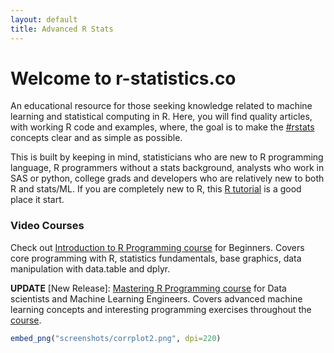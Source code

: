 ```yaml
---
layout: default
title: Advanced R Stats
---
```


# Welcome to r-statistics.co

An educational resource for those seeking knowledge related to machine learning and statistical computing in R.
Here, you will find quality articles, with working R code and examples, where, the goal is to make the [#rstats](https://twitter.com/hashtag/rstats) concepts clear and as simple as possible. 

This is built by keeping in mind, statisticians who are new to R programming language, R programmers without a stats background, analysts who work in SAS or python, college grads and developers who are relatively new to both R and stats/ML. If you are completely new to R, this [R tutorial](R-Tutorial.html) is a good place it start.

### Video Courses
Check out [Introduction to R Programming course](https://www.packtpub.com/big-data-and-business-intelligence/introduction-r-programming-video) for Beginners. Covers core programming with R, statistics fundamentals, base graphics, data manipulation with data.table and dplyr. 

__UPDATE__ [New Release]: [Mastering R Programming course](https://www.packtpub.com/big-data-and-business-intelligence/mastering-r-programming-video) for Data scientists and Machine Learning Engineers. Covers advanced machine learning concepts and interesting programming exercises throughout the [course](https://www.packtpub.com/big-data-and-business-intelligence/mastering-r-programming-video).

```r
embed_png("screenshots/corrplot2.png", dpi=220)
```

<!--
<ul class="toc">
  {% include programming-nav.html %}
</ul>
-->
